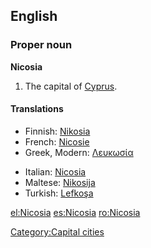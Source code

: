 {{wikipedia}}
==English==

===Proper noun===
'''Nicosia'''

# The capital of [[Cyprus]].

====Translations====
{{top}}
*Finnish: [[Nikosia]]
*French: [[Nicosie]]
*Greek, Modern: [[Λευκωσία]] {{f}}
{{mid}}
*Italian: [[Nicosia#Italian|Nicosia]] {{f}}
*Maltese: [[Nikosija]]
*Turkish: [[Lefkoşa]]
{{bottom}}

[[Category:Capital cities]]

[[el:Nicosia]]
[[es:Nicosia]]
[[ro:Nicosia]]